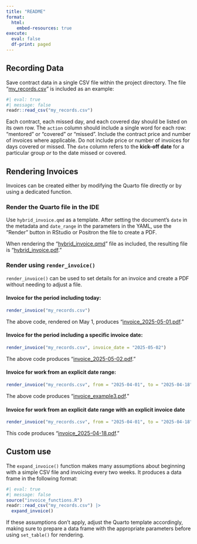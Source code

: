 ```yaml
---
title: "README"
format: 
  html: 
    embed-resources: true
execute: 
  eval: false
  df-print: paged
---
```


## Recording Data

Save contract data in a single CSV file within the project directory. The file "[my_records.csv](my_records.csv)" is included as an example:

```r
#| eval: true
#| message: false
readr::read_csv("my_records.csv")
```

Each contract, each missed day, and each covered day should be listed on its own row. The `action` column should include a single word for each row: "mentored" or "covered" or "missed". Include the contract price and number of invoices where applicable. Do not include price or number of invoices for days covered or missed. The `date` column refers to the **kick-off date** for a particular group *or* to the date missed or covered.

## Rendering Invoices

Invoices can be created either by modifying the Quarto file directly or by using a dedicated function.

### Render the Quarto file in the IDE

Use `hybrid_invoice.qmd` as a template. After setting the document's `date` in the metadata and `date_range` in the parameters in the YAML, use the "Render" button in RStudio or Positron the file to create a PDF.

When rendering the "[hybrid_invoice.qmd](hybrid_invoice.qmd)" file as included, the resulting file is "[hybrid_invoice.pdf](hybrid_invoice.pdf)."

### Render using `render_invoice()`

`render_invoice()` can be used to set details for an invoice and create a PDF without needing to adjust a file.

#### Invoice for the period including today:
```r
render_invoice("my_records.csv")
```

The above code, rendered on May 1, produces "[invoice_2025-05-01.pdf](invoice_2025-05-01.pdf)."

#### Invoice for the period including a specific invoice date:
```r
render_invoice("my_records.csv", invoice_date = "2025-05-02")
```

The above code produces "[invoice_2025-05-02.pdf](invoice_2025-05-02.pdf)."

#### Invoice for work from an explicit date range:
```r
render_invoice("my_records.csv", from = "2025-04-01", to = "2025-04-18", pdf = "invoice_example3.pdf")
```

The above code produces "[invoice_example3.pdf](invoice_example3.pdf)."

#### Invoice for work from an explicit date range with an explicit invoice date
```r
render_invoice("my_records.csv", from = "2025-04-01", to = "2025-04-18", invoice_date = "2025-04-18")
```

This code produces "[invoice_2025-04-18.pdf](invoice_2025-04-18.pdf)."

## Custom use

The `expand_invoice()` function makes many assumptions about beginning with a simple CSV file and invoicing every two weeks. It produces a data frame in the following format:

```r
#| eval: true
#| message: false
source("invoice_functions.R")
readr::read_csv("my_records.csv") |> 
  expand_invoice()
```

If these assumptions don't apply, adjust the Quarto template accordingly, making sure to prepare a data frame with the appropriate parameters before using `set_table()` for rendering. 
